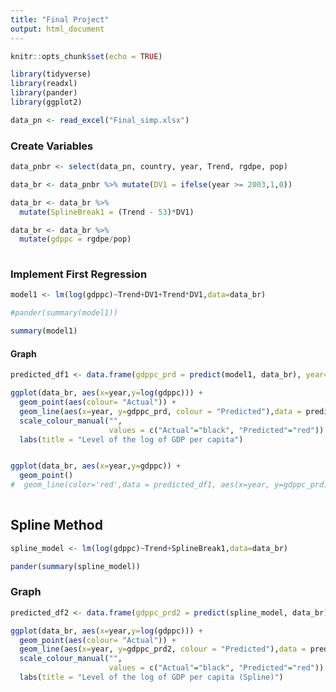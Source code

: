 ```yaml
---
title: "Final Project"
output: html_document
---
```


```r
knitr::opts_chunk$set(echo = TRUE)
```

```r
library(tidyverse)
library(readxl)
library(pander)
library(ggplot2)

data_pn <- read_excel("Final_simp.xlsx")
```

### Create Variables
```r
data_pnbr <- select(data_pn, country, year, Trend, rgdpe, pop)

data_br <- data_pnbr %>% mutate(DV1 = ifelse(year >= 2003,1,0))

data_br <- data_br %>%
  mutate(SplineBreak1 = (Trend - 53)*DV1)

data_br <- data_br %>%
  mutate(gdppc = rgdpe/pop)
  
```

### Implement First Regression
```r
model1 <- lm(log(gdppc)~Trend+DV1+Trend*DV1,data=data_br)

#pander(summary(model1))

summary(model1)
```

#### Graph
```r
predicted_df1 <- data.frame(gdppc_prd = predict(model1, data_br), year=data_br$year)

ggplot(data_br, aes(x=year,y=log(gdppc))) +
  geom_point(aes(colour= "Actual")) +
  geom_line(aes(x=year, y=gdppc_prd, colour = "Predicted"),data = predicted_df1) +
  scale_colour_manual("",
                      values = c("Actual"="black", "Predicted"="red")) +
  labs(title = "Level of the log of GDP per capita")


ggplot(data_br, aes(x=year,y=gdppc)) +
  geom_point() 
#  geom_line(color='red',data = predicted_df1, aes(x=year, y=gdppc_prd))
  
```

## Spline Method
```r
spline_model <- lm(log(gdppc)~Trend+SplineBreak1,data=data_br)

pander(summary(spline_model))
```

### Graph
```r
predicted_df2 <- data.frame(gdppc_prd2 = predict(spline_model, data_br), year=data_br$year)

ggplot(data_br, aes(x=year,y=log(gdppc))) +
  geom_point(aes(colour= "Actual")) +
  geom_line(aes(x=year, y=gdppc_prd2, colour = "Predicted"),data = predicted_df2) +
  scale_colour_manual("",
                      values = c("Actual"="black", "Predicted"="red")) +
  labs(title = "Level of the log of GDP per capita (Spline)")

```